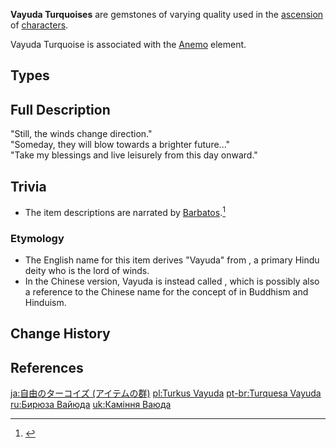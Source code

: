 {{Terminology Infobox
|image        = <gallery>
Item Vayuda Turquoise Sliver.png|Sliver
Item Vayuda Turquoise Fragment.png|Fragment
Item Vayuda Turquoise Chunk.png|Chunk
Item Vayuda Turquoise Gemstone.png|Gemstone
</gallery>
|type         = Item Groups
|type2        = Character Ascension Materials
|type3        = Ascension Gems
|type4        = Ascension Gem Groups
|source1      = [[Normal Bosses]]:
{{Pages by Category List|Drops Vayuda Turquoise Sliver&Normal Bosses}}
|source2      = [[Weekly Bosses]]:
{{Pages by Category List|Drops Vayuda Turquoise Sliver&Weekly Bosses}}
|source3      = [[Alchemy]]
|source4      = [[Souvenir Shop]]
}}
'''Vayuda Turquoises''' are gemstones of varying quality used in the [[Character#Ascensions|ascension]] of [[character]]s.

Vayuda Turquoise is associated with the [[Anemo]] element.

==Types==
{{Material Quality
|2=Vayuda Turquoise Sliver
|3=Vayuda Turquoise Fragment
|4=Vayuda Turquoise Chunk
|5=Vayuda Turquoise Gemstone
}}

==Full Description==
"Still, the winds change direction."<br />
"Someday, they will blow towards a brighter future..."<br />
"Take my blessings and live leisurely from this day onward."

==Trivia==
*The item descriptions are narrated by [[Barbatos]].<ref>{{Ref/Quest|A Long Shot}}</ref>

===Etymology===
*The English name for this item derives "Vayuda" from {{w|Vayu}}, a primary Hindu deity who is the lord of winds.
*In the Chinese version, Vayuda is instead called {{Lang|mini=1|zh=自在|zh_rm=zìzai|zh_tl=free, unrestrained}}, which is possibly also a reference to the Chinese name for the concept of {{w|Ishvara}} in Buddhism and Hinduism.

==Change History==
{{Change History|1.0}}

==References==
{{Reflist}}

[[Category:Vayuda Turquoise| ]]

[[ja:自由のターコイズ (アイテムの群)]]
[[pl:Turkus Vayuda]]
[[pt-br:Turquesa Vayuda]]
[[ru:Бирюза Вайюда]]
[[uk:Каміння Ваюда]]